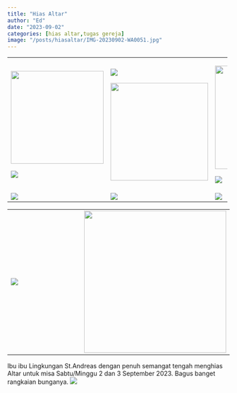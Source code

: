 ```yaml
---
title: "Hias Altar"
author: "Ed"
date: "2023-09-02"
categories: [hias altar,tugas gereja]
image: "/posts/hiasaltar/IMG-20230902-WA0051.jpg"
---
```


+------------------------------------------------------------+------------------------------------------------------------+------------------------------------------------------------+
| ![](/posts/hiasaltar/IMG-20230902-WA0044.jpg){width="210"} | ![](/posts/hiasaltar/IMG-20230902-WA0046.jpg)              | ![](/posts/hiasaltar/IMG-20230902-WA0052.jpg){width="234"} |
|                                                            |                                                            |                                                            |
| ![](/posts/hiasaltar/IMG-20230902-WA0033.jpg)              | ![](/posts/hiasaltar/IMG-20230902-WA0035.jpg){width="221"} | ![](/posts/hiasaltar/IMG-20230902-WA0041.jpg)              |
+------------------------------------------------------------+------------------------------------------------------------+------------------------------------------------------------+
| ![](/posts/hiasaltar/IMG-20230902-WA0045.jpg)              | ![](/posts/hiasaltar/IMG-20230902-WA0057.jpg)              | ![](/posts/hiasaltar/IMG-20230902-WA0039.jpg)              |
+------------------------------------------------------------+------------------------------------------------------------+------------------------------------------------------------+

+-----------------------------------------------+------------------------------------------------------------+
| ![](/posts/hiasaltar/IMG-20230902-WA0043.jpg) | ![](/posts/hiasaltar/IMG-20230902-WA0040.jpg){width="322"} |
+-----------------------------------------------+------------------------------------------------------------+

Ibu ibu Lingkungan St.Andreas dengan penuh semangat tengah menghias Altar untuk misa Sabtu/Minggu 2 dan 3 September 2023. Bagus banget rangkaian bunganya. ![](/posts/hiasaltar/star-solid.svg)![]()
